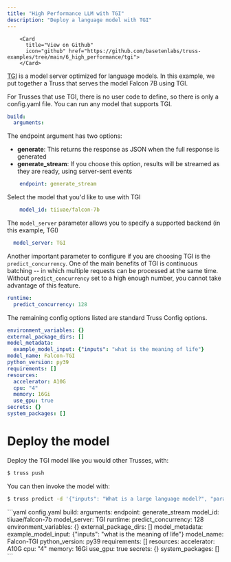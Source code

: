 ```yaml
---
title: "High Performance LLM with TGI"
description: "Deploy a language model with TGI"
---
```



        <Card
          title="View on Github"
          icon="github" href="https://github.com/basetenlabs/truss-examples/tree/main/6_high_performance/tgi">
        </Card>

[TGI](https://github.com/huggingface/text-generation-inference/tree/main) is a model server optimized for
language models. In this example, we put together a Truss that serves the model Falcon 7B using TGI.

For Trusses that use TGI, there is no user code to define, so there is only a config.yaml file.
You can run any model that supports TGI.

```yaml config.yaml
build:
  arguments:
```
The endpoint argument has two options:
  * **generate**: This returns the response as JSON when the full response is generated
  * **generate_stream**: If you choose this option, results will be streamed as they are ready, using
    server-sent events

```yaml config.yaml
    endpoint: generate_stream
```
Select the model that you'd like to use with TGI

```yaml config.yaml
    model_id: tiiuae/falcon-7b
```
The `model_server` parameter allows you to specify a supported backend (in this example, TGI)

```yaml config.yaml
  model_server: TGI
```
Another important parameter to configure if you are choosing TGI is the `predict_concurrency`.
One of the main benefits of TGI is continuous batching -- in which multiple requests can be
processed at the same time. Without `predict_concurrency` set to a high enough number, you cannot take advantage of this
feature.

```yaml config.yaml
runtime:
  predict_concurrency: 128
```
The remaining config options listed are standard Truss Config options.

```yaml config.yaml
environment_variables: {}
external_package_dirs: []
model_metadata:
  example_model_input: {"inputs": "what is the meaning of life"}
model_name: Falcon-TGI
python_version: py39
requirements: []
resources:
  accelerator: A10G
  cpu: "4"
  memory: 16Gi
  use_gpu: true
secrets: {}
system_packages: []
```
# Deploy the model

Deploy the TGI model like you would other Trusses, with:
```bash
$ truss push
```
You can then invoke the model with:
```bash
$ truss predict -d '{"inputs": "What is a large language model?", "parameters": {"max_new_tokens": 128, "sample": true}}' --published
```

<RequestExample>
```yaml config.yaml
build:
  arguments:
    endpoint: generate_stream
    model_id: tiiuae/falcon-7b
  model_server: TGI
runtime:
  predict_concurrency: 128
environment_variables: {}
external_package_dirs: []
model_metadata:
  example_model_input: {"inputs": "what is the meaning of life"}
model_name: Falcon-TGI
python_version: py39
requirements: []
resources:
  accelerator: A10G
  cpu: "4"
  memory: 16Gi
  use_gpu: true
secrets: {}
system_packages: []
```
</RequestExample>
